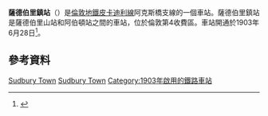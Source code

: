 {{TfL Translations}}
{{Infobox London station
| name             = 薩德伯里鎮<br />Sudbury Town
| symbol           = underground
| manager          = [[倫敦地鐵|倫敦地鐵]]
| locale           = [[薩德伯里|薩德伯里]]
| borough          = [[布倫特區|布倫特區]]
| platforms        = 2
| fare_zone        = 4
| access           = yes
| access_note      = <ref>{{citation step free tube map}}</ref>
| image_name       = Sudbury Town stn main entrance.JPG
| latitude         = {{decdeg|51|33|03|N|4}}
| longitude        = {{decdeg|0|18|56|W|4}}
| original         = [[區域鐵路|區域鐵路]]
| years1           = 1903年6月28日
| years2           = 1932年7月4日
| events1          = 開通
| events2          = 區域線改為皮卡迪利線
| listing_detail    = 
| listing_grade     = II*
| listing_start     = 1971年2月19日
| listing_amended   = 2011年7月20日
| listing_entry     = 1294594
| listing_reference = <ref name="eh_1294594">{{cite web | url=http://list.english-heritage.org.uk/resultsingle.aspx?uid=1294594 | title=Sudbury Town Underground Station | work=The National Heritage List for England | publisher=[[English_Heritage|English Heritage]] | archiveurl=https://web.archive.org/web/20121017160536/http://list.english-heritage.org.uk/resultsingle.aspx?uid=1294594 | archivedate=17 十月 2012 | deadurl=no }}</ref>
<!--
| tubeexits06      = 2.103 
| tubeexits07      = {{increase}} 2.294
| tubeexits08      = {{decrease}} 2.240
| tubeexits09      = {{decrease}} 2.16-->
}}
'''薩德伯里鎮站'''（{{lang-en|Sudbury Town tube station}}）是[[倫敦地鐵|倫敦地鐵]][[皮卡迪利線|皮卡迪利線]]阿克斯橋支線的一個車站。薩德伯里鎮站是薩德伯里山站和阿伯頓站之間的車站，位於倫敦第4收費區。車站開通於1903年6月28日<ref name="DRose">{{cite book | last=Rose | first=Douglas | title=The London Underground, A Diagrammatic History | year=1999 | publisher=Douglas Rose/Capital Transport | isbn=1-85414-219-4 }}</ref>。

==參考資料==
{{reflist}}
{{commons category|Sudbury Town tube station}}

{{倫敦地鐵皮卡迪利線}}

[[Category:皮卡迪利線車站|Sudbury Town]]
[[Category:布倫特區鐵路車站|Sudbury Town]]
[[Category:1903年啟用的鐵路車站|Category:1903年啟用的鐵路車站]]